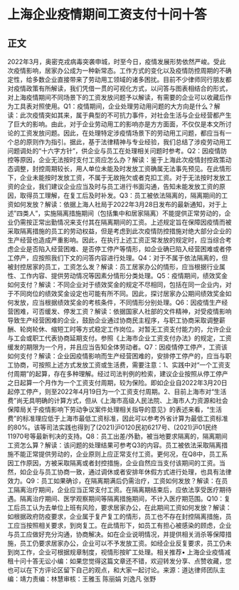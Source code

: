 # 上海企业疫情期间工资支付十问十答
## 正文
2022年3月，奥密克戎病毒突袭申城，时至今日，疫情发展形势依然严峻。受此次疫情影响，居家办公成为一种新常态。工作方式的变化以及疫情防控周期的不确定性，给多数企业直接带来了劳动用工领域的诸多困扰。目前不少律师同行朋友都对疫情政策有所解读，我们凭借一贯的可视化方式，以问答与图表相结合的形式，对上海疫情期间不同场景下的工资发放问题予以解读，有需要的企业可以收藏后作为工具表对照使用。Q1：疫情期间，企业处理劳动用问题的大方向是什么？解读：此次疫情突如其来，属于典型的不可抗力事件，对社会生活与企业经营都产生了巨大的影响。由此，对于企业劳动用工的影响亦是方方面面，不仅仅是本文所讨论的工资发放问题。因此，在处理特定涉疫情场景下的劳动用工问题，都应当有一个总的原则作为指引。据此，基于法律精神与专业经验，我们总结了涉疫劳动用工问题调处的“十六字方针”，供企业与员工在处理相关问题时参考。Q2：因疫情防控等原因，企业无法按时支付工资应怎么办？解读：鉴于上海此次疫情封控政策动态调整，封控周期较长，用人单位未能及时发放工资确属无法事先预见。在此情形下，企业未能按时发放工资，不属于无故拖欠或者克扣工资。对于无法按时发放工资的企业，我们建议企业应当及时与员工进行书面沟通，告知未能发放工资的原因，取得员工理解，在复工后及时补发。Q3：员工被依法隔离的，隔离期间的工资如何发放？解读：依据上海人社局于2022年3月28日发布的最新通知，对于上述”四类人”，实施隔离措施期间（包括集中和居家隔离）不能提供正常劳动的，企业仍需按正常出勤情况来支付其在隔离期间的工资。上述规定旨在保障因疫情而被采取隔离措施的员工的劳动权益，但是考虑到此次疫情防控措施对绝大部分企业的生产经营也造成严重影响。因此，在执行上述工资正常发放的规定时，应当综合考虑企业是否陷入经营困难、是否停工停产等情形，如企业确已陷入经营困难或者停工停产，应按照我们下文的问答内容进行处理。Q4：对于不属于依法隔离的，但被封控居家的员工，工资怎么发？解读：员工居家办公的情形，应当根据行业属性、工作内容、提供劳动情况等因素分情形分类处理。Q5：疫情期间，绩效奖金如何支付？解读：不同企业对于绩效奖金的规定不尽相同，包括在同一企业内，对于不同岗位的绩效奖金设定也可能有所不同。因此，探讨居家办公期间绩效奖金如何发放，应当根据绩效奖金的考核条件，不同情形分别处理。Q6：因疫情生产经营困难，可否缓发、停发工资？解读：依据国家人社部的文件精神，对受疫情影响导致生产经营困难的企业，鼓励企业通过协商民主程序，与职工协商采取调整薪酬、轮岗轮休、缩短工时等方式稳定工作岗位。对暂无工资支付能力的，允许企业与工会或职工代表协商延期支付。参照《上海市企业工资支付办法》的规定，工资缓发的期限为一个月，并且应当告知全体劳动者。Q7：因疫情停工停产，工资该如何支付？解读：企业因疫情影响而生产经营困难的，安排停工停产的，应当与职工协商，可按照上述方式发放工资或生活费，需要注意：1、实践中对“一个工资支付周期”的起算，存在多种理解。经过司法判例的检索，建议企业按照从停工停产之日起算一个月作为一个工资支付周期，较为保险。即如企业自2022年3月20日起停工停产，则至2022年4月19日为一个工资支付周期。2、目前上海市对“生活费”尚无具明确的计算方式，但从《上海市高级人民法院、上海市人力资源和社会保障局关于疫情影响下劳动争议案件处理相关指导的意见》的表述来看，“生活费”的标准理应低于上海市最低工资标准，因此可以参考外省计算为最低工资标准的80%。该等司法实践也得到了(2021)沪0120民初6217号、(2021)沪01民终11970号等最新判决的支持。Q8：员工出差/外勤，被当地要求隔离的，隔离期间工资怎么算？解读：该问题的处理结果可参考Q3的内容。员工被依法采取隔离措施不能正常提供劳动的，企业原则上应正常支付工资。更何况，在Q8中，员工系因工作原因，方被采取隔离或者封控措施，企业自然应当支付该期间的工资。当然，如企业与员工协商一致，通过调休或者安排年休假方式进行处理，也具有法律效力。Q9：员工如果确诊，在隔离期满后仍需治疗，工资如何发放？解读：在员工隔离治疗期间，企业应当正常支付工资。在隔离期结束后，应依法享受医疗期待遇。隔离治疗期间、医学观察期间等隔离措施期间，不计入医疗期范围。Q10：复工后员工认为去单位上班有风险，要求居家办公，在此期间工资如何发放？解读：如根据政府防疫要求，企业属于复产复工的情形，员工也不存在封控隔离措施，员工应当按照相关要求，到岗复工。在此情形下，如员工有担心被感染的顾虑，企业与员工应做好充分沟通，协商解决。如在企业说明情况，并提供相关消杀等保障措施，员工仍要求居家办公，企业可以不予发放工资。如经企业反复要求，员工仍未到岗工作，企业可根据规章制度，视情形按旷工处理。相关推荐• 上海企业疫情减租十问十答无讼小编：如果您觉得这篇文章还不错，欢迎转发分享、点赞收藏，您也可以在下方评论区留下自己的观点，和大家一起讨论。来源：道达律师团队主编：靖力责编：林慧审核：王雅玉 陈丽娟 刘逸凡 张野